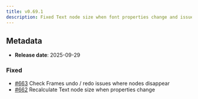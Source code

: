 ```yaml
---
title: v0.69.1
description: Fixed Text node size when font properties change and issues when undo/redo elements that are moved to different containers (frames)
---
```


## Metadata

- **Release date**: 2025-09-29

### Fixed

- [#663](https://github.com/InditexTech/weavejs/issues/663) Check Frames undo / redo issues where nodes disappear
- [#662](https://github.com/InditexTech/weavejs/issues/662) Recalculate Text node size when properties change
